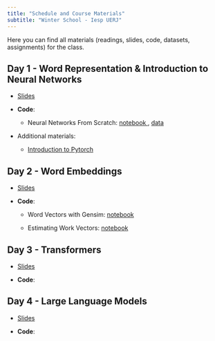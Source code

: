 ```yaml
---
title: "Schedule and Course Materials"
subtitle: "Winter School - Iesp UERJ"
---
```


Here you can find all materials (readings, slides, code, datasets, assignments) for the class.

## Day 1 - Word Representation & Introduction to Neural Networks

-   [Slides](slides/day_1.html)

-   **Code**:

    -   Neural Networks From Scratch: <a href="/code/day_1_logistic_nn.ipynb" download> notebook </a>, 
    <a href="https://www.dropbox.com/scl/fo/3wtj4su098g25xa2632a4/AGoGUCrokkyGRivhuXFBi88?rlkey=027zv067pdkh5nswkvfii0135&dl=0" download> data </a>
    

- Additional materials: 

    -   [Introduction to Pytorch](https://docs.pytorch.org/tutorials/beginner/introyt/introyt1_tutorial.html)

## Day 2 - Word Embeddings

-   [Slides](slides/day_2.html)

-   **Code**:

     - Word Vectors with Gensim: <a href="/code/day_2_word_vectors.ipynb" download> notebook </a>

     - Estimating Work Vectors: <a href="/code/day_2_word_vectors_estimation.ipynb" download> notebook </a>


## Day 3 - Transformers

-   [Slides](slides/day_3.html)

-   **Code**:


## Day 4 - Large Language Models

-   [Slides](slides/day_4.html)

-   **Code**:


